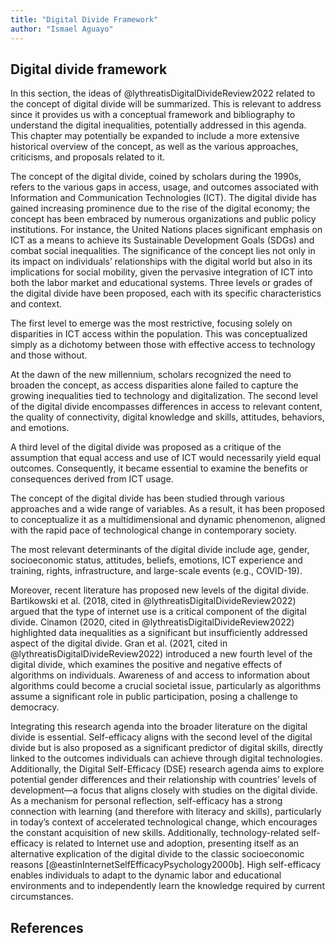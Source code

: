```yaml
---
title: "Digital Divide Framework"
author: "Ismael Aguayo"
---
```


## Digital divide framework

In this section, the ideas of @lythreatisDigitalDivideReview2022 related to the concept of digital divide will be summarized. This is relevant to address since it provides us with a conceptual framework and bibliography to understand the digital inequalities, potentially addressed in this agenda. This chapter may potentially be expanded to include a more extensive historical overview of the concept, as well as the various approaches, criticisms, and proposals related to it.

The concept of the digital divide, coined by scholars during the 1990s, refers to the various gaps in access, usage, and outcomes associated with Information and Communication Technologies (ICT). The digital divide has gained increasing prominence due to the rise of the digital economy; the concept has been embraced by numerous organizations and public policy institutions. For instance, the United Nations places significant emphasis on ICT as a means to achieve its Sustainable Development Goals (SDGs) and combat social inequalities. The significance of the concept lies not only in its impact on individuals' relationships with the digital world but also in its implications for social mobility, given the pervasive integration of ICT into both the labor market and educational systems. Three levels or grades of the digital divide have been proposed, each with its specific characteristics and context.

The first level to emerge was the most restrictive, focusing solely on disparities in ICT access within the population. This was conceptualized simply as a dichotomy between those with effective access to technology and those without.

At the dawn of the new millennium, scholars recognized the need to broaden the concept, as access disparities alone failed to capture the growing inequalities tied to technology and digitalization. The second level of the digital divide encompasses differences in access to relevant content, the quality of connectivity, digital knowledge and skills, attitudes, behaviors, and emotions.

A third level of the digital divide was proposed as a critique of the assumption that equal access and use of ICT would necessarily yield equal outcomes. Consequently, it became essential to examine the benefits or consequences derived from ICT usage.

The concept of the digital divide has been studied through various approaches and a wide range of variables. As a result, it has been proposed to conceptualize it as a multidimensional and dynamic phenomenon, aligned with the rapid pace of technological change in contemporary society.

The most relevant determinants of the digital divide include age, gender, socioeconomic status, attitudes, beliefs, emotions, ICT experience and training, rights, infrastructure, and large-scale events (e.g., COVID-19).

Moreover, recent literature has proposed new levels of the digital divide. Bartikowski et al. (2018, cited in @lythreatisDigitalDivideReview2022) argued that the type of internet use is a critical component of the digital divide. Cinamon (2020, cited in @lythreatisDigitalDivideReview2022) highlighted data inequalities as a significant but insufficiently addressed aspect of the digital divide. Gran et al. (2021, cited in @lythreatisDigitalDivideReview2022) introduced a new fourth level of the digital divide, which examines the positive and negative effects of algorithms on individuals. Awareness of and access to information about algorithms could become a crucial societal issue, particularly as algorithms assume a significant role in public participation, posing a challenge to democracy.

Integrating this research agenda into the broader literature on the digital divide is essential. Self-efficacy aligns with the second level of the digital divide but is also proposed as a significant predictor of digital skills, directly linked to the outcomes individuals can achieve through digital technologies. Additionally, the Digital Self-Efficacy (DSE) research agenda aims to explore potential gender differences and their relationship with countries' levels of development---a focus that aligns closely with studies on the digital divide. As a mechanism for personal reflection, self-efficacy has a strong connection with learning (and therefore with literacy and skills), particularly in today's context of accelerated technological change, which encourages the constant acquisition of new skills. Additionally, technology-related self-efficacy is related to Internet use and adoption, presenting itself as an alternative explication of the digital divide to the classic socioeconomic reasons [@eastinInternetSelfEfficacyPsychology2000b]. High self-efficacy enables individuals to adapt to the dynamic labor and educational environments and to independently learn the knowledge required by current circumstances.

## References
